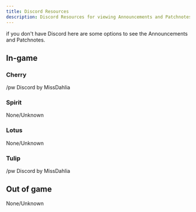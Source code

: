 ---
title: Discord Resources
description: Discord Resources for viewing Announcements and Patchnotes | BCUW
---

if you don't have Discord here are some options to see the Announcements and Patchnotes.

## In-game
### Cherry
/pw Discord by MissDahlia

### Spirit
None/Unknown

### Lotus
None/Unknown

### Tulip
/pw Discord by MissDahlia

## Out of game
None/Unknown